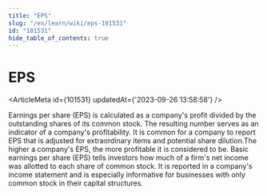 ```yaml
---
title: "EPS"
slug: "/en/learn/wiki/eps-101531"
id: "101531"
hide_table_of_contents: true
---
```



# EPS

<ArticleMeta id={101531} updatedAt={'2023-09-26 13:58:58'} />
<div className='border-solid border-b border-t-0 my-4 border-[var(--ifm-color-gray-300)]' />

Earnings per share (EPS) is calculated as a company's profit divided by the outstanding shares of its common stock. The resulting number serves as an indicator of a company's profitability. It is common for a company to report EPS that is adjusted for extraordinary items and potential share dilution.The higher a company's EPS, the more profitable it is considered to be.
Basic earnings per share (EPS) tells investors how much of a firm's net income was allotted to each share of common stock. It is reported in a company's income statement and is especially informative for businesses with only common stock in their capital structures.
